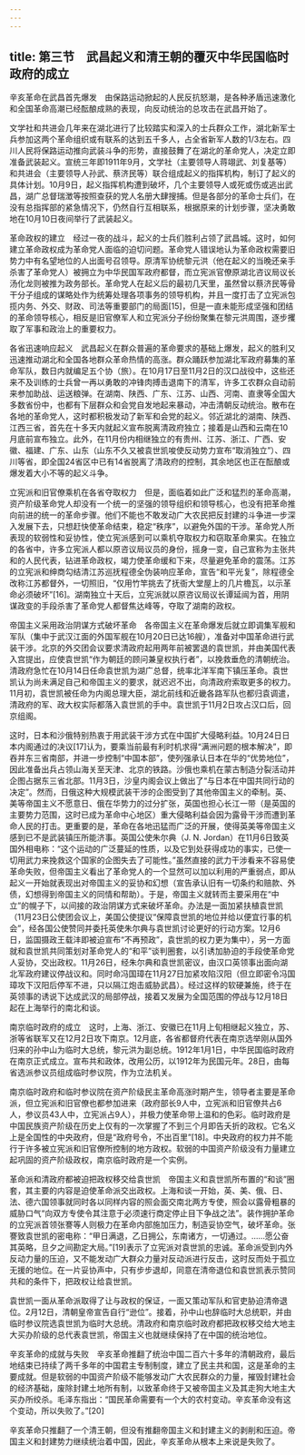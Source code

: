 ```yaml
---
---
---
```

title: 第三节　武昌起义和清王朝的覆灭中华民国临时政府的成立
---




辛亥革命在武昌首先爆发　由保路运动掀起的人民反抗怒潮，是各种矛盾迅速激化和全国革命高潮已经酝酿成熟的表现，向反动统治的总攻击在武昌开始了。

文学社和共进会几年来在湖北进行了比较踏实和深入的士兵群众工作，湖北新军士兵参加这两个革命组织或有联系的达到五千多人，占全省新军人数的1/3左右。四川人民将保路运动推向武装斗争的形势，直接鼓舞了在湖北的革命党人，决定立即准备武装起义。宣统三年即1911年9月，文学社（主要领导人蒋翊武、刘复基等）和共进会（主要领导人孙武、蔡济民等）联合组成起义的指挥机构，制订了起义的具体计划。10月9日，起义指挥机构遭到破坏，几个主要领导人或死或伤或逃出武昌，湖广总督瑞澂等按照查获的党人名册大肆搜捕。但是各部分的革命士兵们，在没有总指挥部的紧急情况下，仍然自行互相联系，根据原来的计划步骤，坚决勇敢地在10月10日夜间举行了武装起义。

革命政权的建立　经过一夜的战斗，起义的士兵们胜利占领了武昌城。这时，如何建立革命政权成为革命党人面临的迫切问题。革命党人错误地认为革命政权需要旧势力中有名望地位的人出面号召领导。原清军协统黎元洪（他在起义的当晚还亲手杀害了革命党人）被拥立为中华民国军政府都督，而立宪派官僚原湖北咨议局议长汤化龙则被推为政务部长。革命党人在起义后的最初几天里，虽然曾以蔡济民等骨干分子组成的谋略处作为统筹处理各项事务的领导机构，并且一度打击了立宪派包揽内务、外交、财政、司法等重要部门的局面[15]，但是一直未能形成坚强和团结的革命领导核心，相反是旧官僚军人和立宪派分子纷纷聚集在黎元洪周围，逐步攫取了军事和政治上的重要权力。

各省迅速响应起义　武昌起义在群众普遍的革命要求的基础上爆发，起义的胜利又迅速推动湖北和全国各地群众革命热情的高涨。群众踊跃参加湖北军政府募集的革命军队，数日内就编足五个协（旅）。在10月17日至11月2日的汉口战役中，这些还来不及训练的士兵曾一再以勇敢的冲锋肉搏击退南下的清军，许多工农群众自动前来参加助战、运送粮弹。在湖南、陕西、广东、江苏、山西、河南、直隶等全国大多数省份中，也都有下层群众和会党自发地起来暴动，冲击清朝反动统治。散布在各地的革命党人，这时都积极发动了新军和会党的起义。邻近湖北的湖南、陕西、江西三省，首先在十多天内就起义宣布脱离清政府独立；接着是山西和云南在10月底前宣布独立。此外，在11月份内相继独立的有贵州、江苏、浙江、广西、安徽、福建、广东、山东（山东不久又被袁世凯唆使反动势力宣布“取消独立”）、四川等省，即全国24省区中已有14省脱离了清政府的控制，其余地区也正在酝酿或爆发着大小不等的起义斗争。

立宪派和旧官僚乘机在各省夺取权力　但是，面临着如此广泛和猛烈的革命高潮，资产阶级革命党人却没有一个统一的坚强的领导组织和领导核心，也没有把革命推向前进的统一的革命步骤。他们不能也不敢发动广大农民把反封建的斗争进一步深入发展下去，只想赶快使革命结束，稳定“秩序”，以避免外国的干涉。革命党人所表现的软弱性和妥协性，使立宪派感到可以乘机夺取权力和窃取革命果实。在独立的各省中，许多立宪派人都以原咨议局议员的身份，摇身一变，自己宣称为主张共和的人民代表，钻进革命政权，竭力使革命缓和下来，尽量避免革命的震荡。江苏的立宪派和绅商勾结清江苏巡抚程德全伪装响应革命，宣告“和平光复”，除程德全改称江苏都督外，一切照旧，“仅用竹竿挑去了抚衙大堂屋上的几片檐瓦，以示革命必须破坏”[16]。湖南独立十天后，立宪派就以原咨议局议长谭延闿为首，用阴谋政变的手段杀害了革命党人都督焦达峰等，夺取了湖南的政权。

帝国主义采用政治阴谋方式破坏革命　各帝国主义在革命爆发后就立即调集军舰和军队（集中于武汉江面的外国军舰在10月20日已达16艘），准备对中国革命进行武装干涉。北京的外交团会议要求清政府起用两年前被罢退的袁世凯，并由美国代表入宫提出，应使袁世凯“作为朝廷的顾问兼皇权执行者”，以挽救垂危的清朝统治。清政府急忙在10月14日任命袁世凯为湖广总督，统率北洋军南下镇压革命。袁世凯认为尚未满足自己和帝国主义的要求，就迟迟不出，向清政府索取更多的权力。11月初，袁世凯被任命为内阁总理大臣，湖北前线和近畿各路军队也都归袁调遣，清政府的军、政大权实际都落入袁世凯的手中。袁世凯于11月2日攻占汉口后，回京组阁。

这时，日本和沙俄特别热衷于用武装干涉方式在中国扩大侵略利益。10月24日日本内阁通过的决议[17]认为，要乘当前最有利时机求得“满洲问题的根本解决”，即吞并东三省南部，并进一步控制“中国本部”，使列强承认日本在华的“优势地位”，因此准备出兵占领山海关至天津、北京的铁路。沙俄也乘机在蒙古制造分裂活动并企图占据东三省北部。11月3日，沙皇内阁会议上做出了“与日本在中国共同行动的决定”。然而，日俄这种大规模武装干涉的企图受到了其他帝国主义的牵制。英、美等帝国主义不愿意日、俄在华势力的过分扩张，英国也担心长江一带（是英国的主要势力范围，这时已成为革命中心地区）重大侵略利益会因为露骨干涉而遭到革命人民的打击。更重要的是，革命在各地迅猛而广泛的开展，使得英美等帝国主义感到已不是武装镇压所能济事。英国公使朱尔典（J. N. Jordan）在11月6日致英国外相电称：“这个运动的广泛蔓延的性质，以及它到处获得成功的事实，已使一切用武力来挽救这个国家的企图失去了可能性。”虽然直接的武力干涉看来不容易使革命失败，但帝国主义看出了革命党人的一个显然可以加以利用的严重弱点，即从起义一开始就表现出对帝国主义的妥协和幻想（宣告承认旧有一切条约和赔款、外债，幻想得到帝国主义的同情和帮助）。于是，帝国主义就转而主要采用在“中立”的幌子下，以间接的政治阴谋方式来破坏革命。办法是一面加紧扶植袁世凯（11月23日公使团会议上，美国公使提议“保障袁世凯的地位并给以便宜行事的机会”，经各国公使赞同并委托英使朱尔典与袁世凯讨论更好的行动方案。12月6日，监国摄政王载沣即被迫宣布“不再预政”，袁世凯的权力更为集中），另一方面就和袁世凯共同策划对革命党人的“和平”谈判圈套，以引诱加胁迫的手段使革命党人妥协，交出政权。11月26日，经朱尔典和袁世凯密议，由汉口英领事出面向湖北军政府建议停战议和。同时命冯国璋在11月27日加紧攻陷汉阳（但立即密令冯国璋攻下汉阳后停军不进，只以隔江炮击威胁武昌）。经过这样的软硬兼施，终于在英领事的诱说下达成武汉的局部停战，接着又发展为全国范围的停战与12月18日起在上海举行的南北和谈。

南京临时政府的成立　这时，上海、浙江、安徽已在11月上旬相继起义独立，苏、浙等省联军又在12月2日攻下南京。12月底，各省都督府代表在南京选举刚从国外归来的孙中山为临时大总统，黎元洪为副总统。1912年1月1日，中华民国临时政府在南京正式成立。宣布共和政体，改用公历，以1912年为民国元年。28日，由每省选派参议员组成临时参议院，作为立法机关。

南京临时政府和临时参议院在资产阶级民主革命高涨时期产生，领导者主要是革命派，但立宪派和旧官僚也都参加进来（政府部长9人中，立宪派和旧官僚共占6人，参议员43人中，立宪派占9人），并极力使革命带上温和的色彩。临时政府是中国民族资产阶级在历史上仅有的一次掌握了不到三个月即告夭折的政权。它名义上是全国性的中央政府，但是“政府号令，不出百里”[18]。中央政府的权力并不能行于许多被立宪派和旧官僚所控制的地方政权。软弱的中国资产阶级没有力量建立起巩固的资产阶级政权，南京临时政府是一个实例。

革命派和清政府都被迫把政权移交给袁世凯　帝国主义和袁世凯所布置的“和谈”圈套，其主要的内容是迫使革命派交出政权。上海和谈一开始，英、美、俄、日、法、德六国领事就同时各以同样内容的照会面交南北两方专使，照会以露骨粗暴的威胁口气“向双方专使令其注意于必须速行商定停止目下争战之法”。装作拥护革命的立宪派首领张謇等人则极力在革命内部施加压力，制造妥协空气，破坏革命。张謇致袁世凯的密电称：“甲日满退，乙日拥公，东南诸方，一切通过。……愿公奋其英略，旦夕之间勘定大局。”[19]表示了立宪派对袁世凯的忠诚。革命派受到内外反动力量的压迫，又不能发动广大群众力量对反动派进行反击，这时反而处于孤立无援的地位。在一片妥协声中，只有步步退却，同意在清帝退位和袁世凯表示赞同共和的条件下，把政权让给袁世凯。

袁世凯一面从革命派取得了让与政权的保证，一面又策动军队和官吏胁迫清帝退位。2月12日，清朝皇帝宣告自行“逊位”。接着，孙中山也辞临时大总统职，并由临时参议院选袁世凯为临时大总统。清政府和南京临时政府都把政权移交给大地主大买办阶级的总代表袁世凯，帝国主义也就继续保持了在中国的统治地位。

辛亥革命的成就与失败　辛亥革命推翻了统治中国二百六十多年的清朝政府，最后地结束已持续了两千多年的中国君主专制制度，建立了民主共和国，这是革命的主要成就。但是软弱的中国资产阶级不能够发动广大农民群众的力量，摧毁封建社会的经济基础，废除封建土地所有制，以致革命终于又被帝国主义及其走狗大地主大买办所绞杀。毛泽东指出：“国民革命需要有一个大的农村变动。辛亥革命没有这个变动，所以失败了。”[20]

辛亥革命只推翻了一个清王朝，但没有推翻帝国主义和封建主义的剥削和压迫。帝国主义和封建势力继续统治着中国，因此，辛亥革命从根本上来说是失败了。